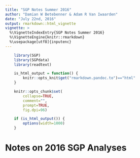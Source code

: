 ```yaml
---
title: "SGP Notes Summer 2016"
author: "Damian W Betebenner & Adam R Van Iwaarden"
date: "July 22nd, 2016"
output: rmarkdown::html_vignette
vignette: >
  %\VignetteIndexEntry{SGP Notes Summer 2016}
  %\VignetteEngine{knitr::rmarkdown}
  %\usepackage[utf8]{inputenc}
---
```


```r
    library(SGP)
    library(SGPdata)
    library(readtext)

    is_html_output = function() {
        knitr::opts_knit$get("rmarkdown.pandoc.to")=="html"
    }

    knitr::opts_chunk$set(
        collapse=TRUE,
        comment="",
        prompt=TRUE,
        fig.dpi=96)

    if (is_html_output()) {
        options(width=1000)
    }
```

# Notes on 2016 SGP Analyses

